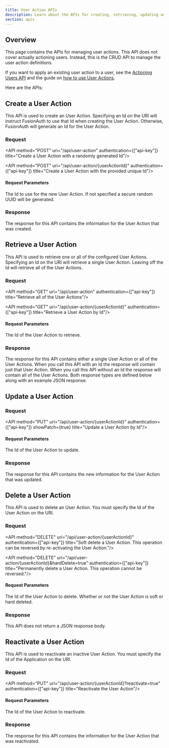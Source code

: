 ```yaml
---
title: User Action APIs
description: Learn about the APIs for creating, retrieving, updating and deleting user actions.
section: apis
---
```


## Overview

This page contains the APIs for managing user actions. This API does not cover actually actioning users. Instead, this is the CRUD API to manage the user action definitions.

If you want to apply an existing user action to a user, see the [Actioning Users API](/docs/apis/actioning-users) and the guide on [how to use User Actions](/docs/lifecycle/manage-users/user-actions).

Here are the APIs:


## Create a User Action

This API is used to create an User Action. Specifying an Id on the URI will instruct FusionAuth to use that Id when creating the User Action. Otherwise, FusionAuth will generate an Id for the User Action.

### Request

<API method="POST" uri="/api/user-action" authentication={["api-key"]} title="Create a User Action with a randomly generated Id"/>

<API method="POST" uri="/api/user-action/{userActionId}" authentication={["api-key"]} title="Create a User Action with the provided unique Id"/>

#### Request Parameters

<APIBlock>
  <APIField name="userActionId" type="UUID" optional defaults="secure random UUID">
    The Id to use for the new User Action. If not specified a secure random UUID will be generated.
  </APIField>
</APIBlock>

<UserActionRequestBody />

### Response

The response for this API contains the information for the User Action that was created.

<StandardPostResponseCodes />

<UserActionResponseBody />


## Retrieve a User Action

This API is used to retrieve one or all of the configured User Actions. Specifying an Id on the URI will retrieve a single User Action. Leaving off the Id will retrieve all of the User Actions.

### Request

<API method="GET" uri="/api/user-action" authentication={["api-key"]} title="Retrieve all of the User Actions"/>

<API method="GET" uri="/api/user-action/{userActionId}" authentication={["api-key"]} title="Retrieve a User Action by Id"/>


#### Request Parameters

<APIBlock>
  <APIField name="userActionId" type="UUID" optional>
    The Id of the User Action to retrieve.
  </APIField>
</APIBlock>

### Response

The response for this API contains either a single User Action or all of the User Actions. When you call this API with an Id the response will contain just that User Action. When you call this API without an Id the response will contain all of the User Actions. Both response types are defined below along with an example JSON response.

<StandardGetResponseCodes />

<UserActionResponseBody />

<UserActionsResponseBody />


## Update a User Action

<GenericUpdateExplanationFragment capitalized_object_name="User Action" />

### Request

<API method="PUT" uri="/api/user-action/{userActionId}" authentication={["api-key"]} showPatch={true} title="Update a User Action by Id"/>

#### Request Parameters

<APIBlock>
  <APIField name="userActionId" type="UUID" required>
    The Id of the User Action to update.
  </APIField>
</APIBlock>

<UserActionRequestBody />

### Response

The response for this API contains the new information for the User Action that was updated.

<StandardPutResponseCodes />

<UserActionResponseBody />


## Delete a User Action

This API is used to delete an User Action. You must specify the Id of the User Action on the URI.

### Request

<API method="DELETE" uri="/api/user-action/{userActionId}" authentication={["api-key"]} title="Soft delete a User Action. This operation can be reversed by re-activating the User Action."/>

<API method="DELETE" uri="/api/user-action/{userActionId}&hardDelete=true" authentication={["api-key"]} title="Permanently delete a User Action. This operation cannot be reversed."/>

#### Request Parameters

<APIBlock>
  <APIField name="userActionId" type="UUID" required>
    The Id of the User Action to delete.
  </APIField>
  <APIField name="hardDelete" type="Boolean" optional>
    Whether or not the User Action is soft or hard deleted.
  </APIField>
</APIBlock>

### Response

This API does not return a JSON response body.

<StandardDeleteResponseCodes />


## Reactivate a User Action

This API is used to reactivate an inactive User Action. You must specify the Id of the Application on the URI.

### Request

<API method="PUT" uri="/api/user-action/{userActionId}?reactivate=true" authentication={["api-key"]} title="Reactivate the User Action"/>

#### Request Parameters

<APIBlock>
  <APIField name="userActionId" type="UUID" required>
    The Id of the User Action to reactivate.
  </APIField>
</APIBlock>

### Response

The response for this API contains the information for the User Action that was reactivated.

<StandardGetResponseCodes />

<UserActionResponseBody />

